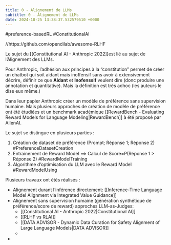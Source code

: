 ```yaml
---
title: 0 - Alignement de LLMs
subtitle: 0 - Alignement de LLMs
date: 2024-10-25 13:38:37.532579510 +0000
---
```


#preference-basedRL #ConstitutionalAI

//https://github.com/opendilab/awesome-RLHF

Le sujet du [[Constitutional AI - Anthropic 2022]]est lié au sujet de l'Alignement des LLMs.

Pour Anthropic, l'adhésion aux principes à la "constitution" permet de créer un chatbot qui soit aidant mais inoffensif sans avoir à extensivement décrire, définir ce que **Aidant** et **Inofenssif** veulent dire (donc produire une annotation et quantitative). Mais la définition est très adhoc (les auteurs le dise eux même.)

Dans leur papier Anthropic créer un modèle de préférence sans supervision humaine.
Mais plusieurs approches de création de modèle de préférence ont été étudiées et un benchmark académique [[RewardBench - Evaluating Reward Models for Language Modeling|RewardBench]] à été proposé par AllenAI.

Le sujet se distingue en plusieurs parties : 

1. Création de dataset de préférence (Prompt; Réponse 1; Réponse 2) #PreferenceDatasetCreation
2. Entrainement de Reward Model ==> Calcul de Score=P(Réponse 1 > Réponse 2) #RewardModelTraining
3. Algorithme d'optimisation du LLM avec le Reward Model #RewardModelUsing


Plusieurs travaux ont étés réalisés :

- Alignement durant l'inférence directement: [[Inference-Time Language Model Alignment via Integrated Value Guidance]]
- Alignement sans supervision humaine (génération synthétique de préférence/score de reward) approches LLM-as-Judges:
	- [[Constitutional AI - Anthropic 2022|Constitutional AI]]
	-  [[RLHF vs RLAI]]
	- [[DATA ADVISOR - Dynamic Data Curation for Safety Alignment of Large Language Models|DATA ADVISOR]]
	- 
- 










